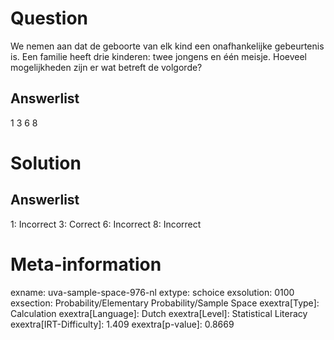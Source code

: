 Question
========

We nemen aan dat de geboorte van elk kind een onafhankelijke gebeurtenis
is. Een familie heeft drie kinderen: twee jongens en één meisje. Hoeveel
mogelijkheden zijn er wat betreft de volgorde?

Answerlist
----------

1
3
6
8

Solution
========

Answerlist
----------

1: Incorrect
3: Correct
6: Incorrect
8: Incorrect

Meta-information
================
exname: uva-sample-space-976-nl
extype: schoice
exsolution: 0100
exsection: Probability/Elementary Probability/Sample Space
exextra[Type]: Calculation
exextra[Language]: Dutch
exextra[Level]: Statistical Literacy
exextra[IRT-Difficulty]: 1.409
exextra[p-value]: 0.8669
